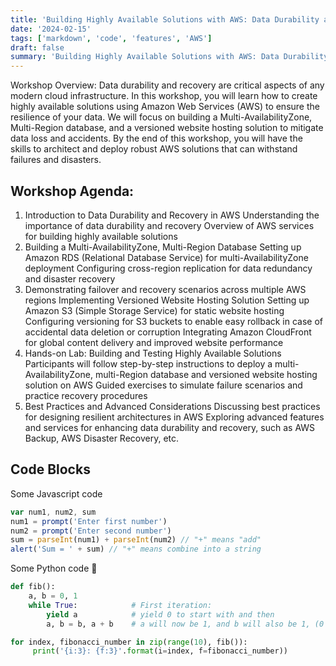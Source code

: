 ```yaml
---
title: 'Building Highly Available Solutions with AWS: Data Durability and Recovery'
date: '2024-02-15'
tags: ['markdown', 'code', 'features', 'AWS']
draft: false
summary: 'Building Highly Available Solutions with AWS: Data Durability and Recovery.'
---
```


Workshop Overview:
Data durability and recovery are critical aspects of any modern cloud infrastructure. 
In this workshop, you will learn how to create highly available solutions using Amazon Web Services (AWS) to ensure the resilience of your data. 
We will focus on building a Multi-AvailabilityZone, Multi-Region database, and a versioned website hosting solution to mitigate data loss and accidents. 
By the end of this workshop, you will have the skills to architect and deploy robust AWS solutions that can withstand failures and disasters.

## Workshop Agenda:
1. Introduction to Data Durability and Recovery in AWS
    Understanding the importance of data durability and recovery
    Overview of AWS services for building highly available solutions
2. Building a Multi-AvailabilityZone, Multi-Region Database
    Setting up Amazon RDS (Relational Database Service) for multi-AvailabilityZone deployment
    Configuring cross-region replication for data redundancy and disaster recovery
3. Demonstrating failover and recovery scenarios across multiple AWS regions
    Implementing Versioned Website Hosting Solution
    Setting up Amazon S3 (Simple Storage Service) for static website hosting
    Configuring versioning for S3 buckets to enable easy rollback in case of accidental data deletion or corruption
    Integrating Amazon CloudFront for global content delivery and improved website performance
4. Hands-on Lab: Building and Testing Highly Available Solutions
    Participants will follow step-by-step instructions to deploy a multi-AvailabilityZone, multi-Region database and versioned website hosting solution on AWS
    Guided exercises to simulate failure scenarios and practice recovery procedures
5. Best Practices and Advanced Considerations
    Discussing best practices for designing resilient architectures in AWS
    Exploring advanced features and services for enhancing data durability and recovery, such as AWS Backup, AWS Disaster Recovery, etc.

## Code Blocks

Some Javascript code

```javascript
var num1, num2, sum
num1 = prompt('Enter first number')
num2 = prompt('Enter second number')
sum = parseInt(num1) + parseInt(num2) // "+" means "add"
alert('Sum = ' + sum) // "+" means combine into a string
```

Some Python code 🐍

```python
def fib():
    a, b = 0, 1
    while True:            # First iteration:
        yield a            # yield 0 to start with and then
        a, b = b, a + b    # a will now be 1, and b will also be 1, (0 + 1)

for index, fibonacci_number in zip(range(10), fib()):
     print('{i:3}: {f:3}'.format(i=index, f=fibonacci_number))
```
